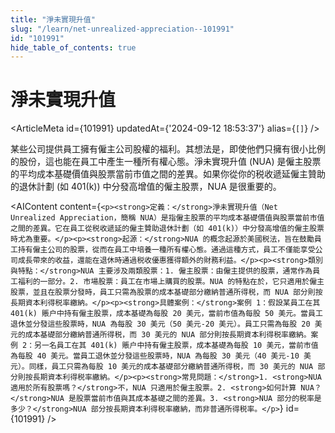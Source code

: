 ```yaml
---
title: "淨未實現升值"
slug: "/learn/net-unrealized-appreciation--101991"
id: "101991"
hide_table_of_contents: true
---
```



# 淨未實現升值

<ArticleMeta id={101991} updatedAt={'2024-09-12 18:53:37'} alias={`[]`} />
<div className='border-solid border-b border-t-0 my-4 border-[var(--ifm-color-gray-300)]' />

某些公司提供員工擁有僱主公司股權的福利。其想法是，即使他們只擁有很小比例的股份，這也能在員工中產生一種所有權心態。淨未實現升值 (NUA) 是僱主股票的平均成本基礎價值與股票當前市值之間的差異。如果你從你的税收遞延僱主贊助的退休計劃 (如 401(k)) 中分發高增值的僱主股票，NUA 是很重要的。

<AIContent content={`<p><strong>定義：</strong>淨未實現升值（Net Unrealized Appreciation，簡稱 NUA）是指僱主股票的平均成本基礎價值與股票當前市值之間的差異。它在員工從税收遞延的僱主贊助退休計劃（如 401(k)）中分發高增值的僱主股票時尤為重要。</p><p><strong>起源：</strong>NUA 的概念起源於美國税法，旨在鼓勵員工持有僱主公司的股票，從而在員工中培養一種所有權心態。通過這種方式，員工不僅能享受公司成長帶來的收益，還能在退休時通過税收優惠獲得額外的財務利益。</p><p><strong>類別與特點：</strong>NUA 主要涉及兩類股票：1. 僱主股票：由僱主提供的股票，通常作為員工福利的一部分。2. 市場股票：員工在市場上購買的股票。NUA 的特點在於，它只適用於僱主股票，並且在股票分發時，員工只需為股票的成本基礎部分繳納普通所得税，而 NUA 部分則按長期資本利得税率繳納。</p><p><strong>具體案例：</strong>案例 1：假設某員工在其 401(k) 賬户中持有僱主股票，成本基礎為每股 20 美元，當前市值為每股 50 美元。當員工退休並分發這些股票時，NUA 為每股 30 美元（50 美元-20 美元）。員工只需為每股 20 美元的成本基礎部分繳納普通所得税，而 30 美元的 NUA 部分則按長期資本利得税率繳納。案例 2：另一名員工在其 401(k) 賬户中持有僱主股票，成本基礎為每股 10 美元，當前市值為每股 40 美元。當員工退休並分發這些股票時，NUA 為每股 30 美元（40 美元-10 美元）。同樣，員工只需為每股 10 美元的成本基礎部分繳納普通所得税，而 30 美元的 NUA 部分則按長期資本利得税率繳納。</p><p><strong>常見問題：</strong>1. <strong>NUA 適用於所有股票嗎？</strong>不，NUA 只適用於僱主股票。2. <strong>如何計算 NUA？</strong>NUA 是股票當前市值與其成本基礎之間的差異。3. <strong>NUA 部分的税率是多少？</strong>NUA 部分按長期資本利得税率繳納，而非普通所得税率。</p>`} id={101991} />

